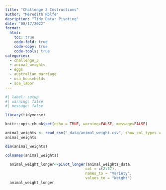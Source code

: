 ```yaml
---
title: "Challenge 3 Instructions"
author: "Meredith Rolfe"
desription: "Tidy Data: Pivoting"
date: "08/17/2022"
format:
  html:
    toc: true
    code-fold: true
    code-copy: true
    code-tools: true
categories:
  - challenge_3
  - animal_weights
  - eggs
  - australian_marriage
  - usa_households
  - sce_labor
---
```


```r
#| label: setup
#| warning: false
#| message: false

library(tidyverse)

knitr::opts_chunk$set(echo = TRUE, warning=FALSE, message=FALSE)
```

```r
animal_weights <- read_csv("_data/animal_weight.csv", show_col_types = FALSE)
animal_weights
```

```r
dim(animal_weights)
```

```r
colnames(animal_weights)
```

```r
  animal_weight_longer<-pivot_longer(animal_weights_data, 
                                    col = c(2:17),
                                    names_to = "Variety",
                                    values_to = "Weight")
  animal_weight_longer
```
